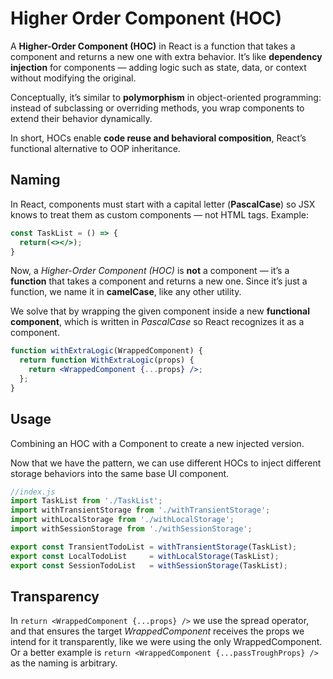 # Higher Order Component (HOC)

A **Higher-Order Component (HOC)** in React is a function that takes a component and returns a new one with extra behavior.
It’s like **dependency injection** for components — adding logic such as state, data, or context without modifying the original.

Conceptually, it’s similar to **polymorphism** in object-oriented programming: instead of subclassing or overriding methods, you wrap components to extend their behavior dynamically.

In short, HOCs enable **code reuse and behavioral composition**, React’s functional alternative to OOP inheritance.

## Naming

In React, components must start with a capital letter (**PascalCase**) so JSX knows to treat them as custom components — not HTML tags.
Example:
```jsx
const TaskList = () => {
  return(<></>);
}
```

Now, a *Higher-Order Component (HOC)* is **not** a component — it’s a **function** that takes a component and returns a new one.
Since it’s just a function, we name it in **camelCase**, like any other utility.

We solve that by wrapping the given component inside a new **functional component**, which is written in
*PascalCase* so React recognizes it as a component.

```jsx
function withExtraLogic(WrappedComponent) {
  return function WithExtraLogic(props) {
    return <WrappedComponent {...props} />;
  };
}
```

## Usage

Combining an HOC with a Component to create a new injected version.

Now that we have the pattern, we can use different HOCs to inject different storage behaviors into the same base UI component.

```js
//index.js
import TaskList from './TaskList';
import withTransientStorage from './withTransientStorage';
import withLocalStorage from './withLocalStorage';
import withSessionStorage from './withSessionStorage';

export const TransientTodoList = withTransientStorage(TaskList);
export const LocalTodoList     = withLocalStorage(TaskList);
export const SessionTodoList   = withSessionStorage(TaskList);
```

## Transparency

In `return <WrappedComponent {...props} />` we use the spread operator, and that ensures the target *WrappedComponent* receives
the props we intend for it transparently, like we were using the only WrappedComponent. Or a better example is
`return <WrappedComponent {...passTroughProps} />` as the naming is arbitrary.